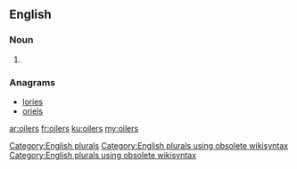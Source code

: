 ==English==

===Noun===
{{head|en}}

# {{plural of|oiler}}

===Anagrams===
* [[lories#English|lories]]
* [[oriels#English|oriels]]

[[Category:English plurals]][[Category:English plurals using obsolete wikisyntax]][[Category:English plurals using obsolete wikisyntax]]

[[ar:oilers]]
[[fr:oilers]]
[[ku:oilers]]
[[my:oilers]]